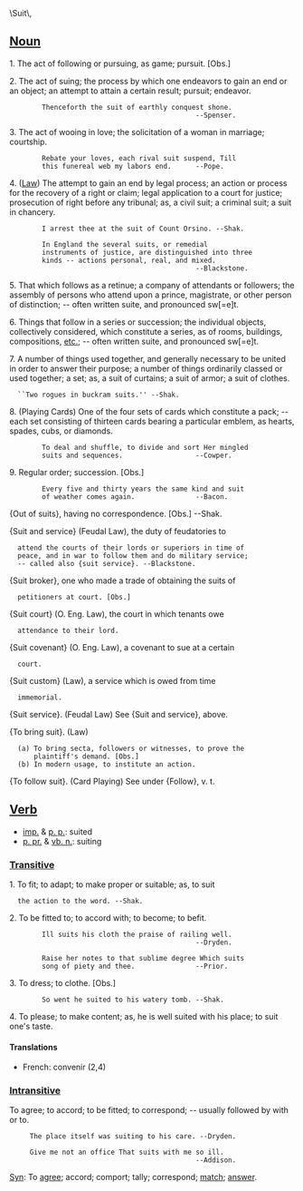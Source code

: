 \Suit\,

==[[Noun]]==

1. The act of following or pursuing, as game; pursuit. [Obs.]

2. The act of suing; the process by which one endeavors to gain an end or an object; an attempt to attain a certain result; pursuit; endeavor.

         Thenceforth the suit of earthly conquest shone.
                                               --Spenser.

3. The act of wooing in love; the solicitation of a woman in marriage; courtship.

         Rebate your loves, each rival suit suspend, Till
         this funereal web my labors end.      --Pope.

4. ([[Law]]) The attempt to gain an end by legal process; an action or process for the recovery of a right or claim; legal application to a court for justice; prosecution of right before any tribunal; as, a civil suit; a criminal suit; a suit in chancery.

         I arrest thee at the suit of Count Orsino. --Shak.

         In England the several suits, or remedial
         instruments of justice, are distinguished into three
         kinds -- actions personal, real, and mixed.
                                               --Blackstone.

5. That which follows as a retinue; a company of attendants or followers; the assembly of persons who attend upon a prince, magistrate, or other person of distinction; --  often written suite, and pronounced sw[=e]t.

6. Things that follow in a series or succession; the individual objects, collectively considered, which  constitute a series, as of rooms, buildings, compositions, [[etc.]]; -- often written suite, and pronounced sw[=e]t.

7. A number of things used together, and generally necessary to be united in order to answer their purpose; a number of things ordinarily classed or used together; a set; as, a suit of curtains; a suit of armor; a suit of clothes.

   ``Two rogues in buckram suits.'' --Shak.

8. (Playing Cards) One of the four sets of cards which constitute a pack; -- each set consisting of thirteen cards bearing a particular emblem, as hearts, spades, cubs, or diamonds.

         To deal and shuffle, to divide and sort Her mingled
         suits and sequences.                  --Cowper.

9. Regular order; succession. [Obs.]

         Every five and thirty years the same kind and suit
         of weather comes again.               --Bacon.



{Out of suits}, having no correspondence. [Obs.] --Shak.

{Suit and service} (Feudal Law), the duty of feudatories to
   attend the courts of their lords or superiors in time of
   peace, and in war to follow them and do military service;
   -- called also {suit service}. --Blackstone.

{Suit broker}, one who made a trade of obtaining the suits of
   petitioners at court. [Obs.]

{Suit court} (O. Eng. Law), the court in which tenants owe
   attendance to their lord.

{Suit covenant} (O. Eng. Law), a covenant to sue at a certain
   court.

{Suit custom} (Law), a service which is owed from time
   immemorial.

{Suit service}. (Feudal Law) See {Suit and service}, above.


{To bring suit}. (Law)
   (a) To bring secta, followers or witnesses, to prove the
       plaintiff's demand. [Obs.]
   (b) In modern usage, to institute an action.

{To follow suit}. (Card Playing) See under {Follow}, v. t.

==[[Verb]]==
*[[imp.]] & [[p. p.]]: suited
*[[p. pr.]] & [[vb. n.]]: suiting

===[[Transitive]]===

1. To fit; to adapt; to make proper or suitable; as, to suit
   the action to the word. --Shak.

2. To be fitted to; to accord with; to become; to befit.

         Ill suits his cloth the praise of railing well.
                                               --Dryden.

         Raise her notes to that sublime degree Which suits
         song of piety and thee.               --Prior.

3. To dress; to clothe. [Obs.]

         So went he suited to his watery tomb. --Shak.

4. To please; to make content; as, he is well suited with his place; to suit one's taste.

====Translations====
*French: convenir (2,4)

===[[Intransitive]]===

To agree; to accord; to be fitted; to correspond; -- usually
followed by with or to.

      The place itself was suiting to his care. --Dryden.

      Give me not an office That suits with me so ill.
                                               --Addison.

[[Syn]]: To [[agree]]; accord; comport; tally; correspond; [[match]]; [[answer]].
